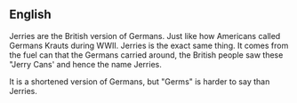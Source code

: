 ==English==
Jerries are the British version of Germans. Just like how Americans called Germans Krauts during WWII. Jerries is the exact same thing. It comes from the fuel can that the Germans carried around, the British people saw these "Jerry Cans' and hence the name Jerries. 

It is a shortened version of Germans, but "Germs" is harder to say than Jerries.